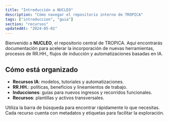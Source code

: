 ```yaml
---
title: "Introducción a NUCLEO"
description: "Cómo navegar el repositorio interno de TROPICA"
tags: ["introduccion", "guia"]
section: "recursos"
updatedAt: "2024-05-01"
---
```


<Tag value="inicio" />

Bienvenido a **NUCLEO**, el repositorio central de TROPICA. Aquí encontrarás documentación para acelerar la incorporación de nuevas herramientas, procesos de RR.HH., flujos de inducción y automatizaciones basadas en IA.

## Cómo está organizado

- **Recursos IA**: modelos, tutoriales y automatizaciones.
- **RR.HH.**: políticas, beneficios y lineamientos de trabajo.
- **Inducciones**: guías para nuevos ingresos y recorridos funcionales.
- **Recursos**: plantillas y activos transversales.

Utiliza la barra de búsqueda para encontrar rápidamente lo que necesitas. Cada recurso cuenta con metadatos y etiquetas para facilitar la exploración.
